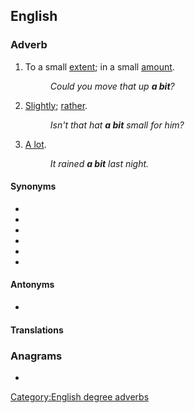 {{also|abit}}
==English==

===Adverb===
{{en-adv|-}}

# {{lb|en|informal}} To a small [[extent]]; in a small [[amount]].
#: ''Could you move that up '''a bit'''?''
# {{lb|en|informal}} [[slightly|Slightly]]; [[rather]].
#: ''Isn't that hat '''a bit''' small for him?''
# {{lb|en|UK|meiosis}} [[a lot|A lot]].
#: ''It rained '''a bit''' last night.''

====Synonyms====
* {{l|en|a little}}
* {{l|en|a little bit}}
* {{l|en|a mite}}
* {{l|en|a smidgen}}
* {{l|en|a tad}}
* {{l|en|a trifle}}

====Antonyms====
* {{l|en|a lot}}

====Translations====
{{trans-see|a little}}

===Anagrams===
* {{anagrams|en|a=abit|IBAT|bait|bati|tabi}}

[[Category:English degree adverbs]]